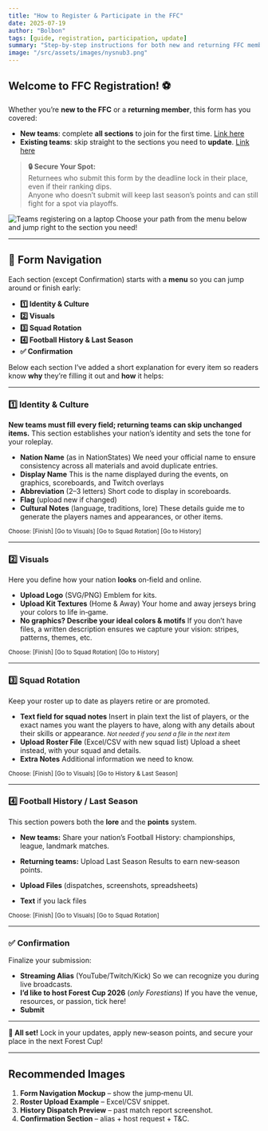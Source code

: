 ```yaml
---
title: "How to Register & Participate in the FFC"
date: 2025-07-19
author: "Bolbon"
tags: [guide, registration, participation, update]
summary: "Step-by-step instructions for both new and returning FFC members to register, update their team details, and secure their spot for next Forest Cup."
image: "/src/assets/images/nysnub3.png"
---
```



## Welcome to FFC Registration! ⚽️

Whether you’re **new to the FFC** or a **returning member**, this form has you covered:

- **New teams**: complete **all sections** to join for the first time. <a href="https://docs.google.com/forms/d/e/1FAIpQLScR44EQbFVoiMEaVJKN8tOy2JiNISN_OUTtorWkOUR6pAc6Xg/viewform?usp=dialog" target="_blank">Link here</a> 
- **Existing teams**: skip straight to the sections you need to **update**. <a href="https://docs.google.com/forms/d/e/1FAIpQLSeRMcQ7UNr0wXewbL6OMqv60DMpvHTuA8XRclmYljGunNX-Ng/viewform?usp=dialog" target="_blank">Link here</a> 

> **🔒 Secure Your Spot:**  
> Returnees who submit this form by the deadline lock in their place, even if their ranking dips.  
> Anyone who doesn’t submit will keep last season’s points and can still fight for a spot via playoffs.

<div class="flex flex-col items-center justify-center my-6">
  <Image
    src={Banner}
    alt="Teams registering on a laptop"
    class="rounded-xl shadow-lg h-80 w-full object-cover -mb-4"
    quality={40}
    format="webp"
  />
  <span class="mt-2 text-xs text-gray-400 font-normal w-full text-left">
    Choose your path from the menu below and jump right to the section you need!
  </span>
</div>

---

## 🔢 Form Navigation

Each section (except Confirmation) starts with a **menu** so you can jump around or finish early:

- **1️⃣ Identity & Culture**  
- **2️⃣ Visuals**  
- **3️⃣ Squad Rotation**  
- **4️⃣ Football History & Last Season**  
- **✅ Confirmation**

Below each section I’ve added a short explanation for every item so readers know **why** they’re filling it out and **how** it helps:

---

### 1️⃣ Identity & Culture

**New teams must fill every field; returning teams can skip unchanged items.** This section establishes your nation’s identity and sets the tone for your roleplay.

* **Nation Name** (as in NationStates)
  We need your official name to ensure consistency across all materials and avoid duplicate entries.
* **Display Name**
  This is the name displayed during the events, on graphics, scoreboards, and Twitch overlays
* **Abbreviation** (2–3 letters)
  Short code to display in scoreboards.
* **Flag** (upload new if changed)
* **Cultural Notes** (language, traditions, lore)
  These details guide me to generate the players names and appearances, or other items.

<small class="text-gray-500">Choose: \[Finish] \[Go to Visuals] \[Go to Squad Rotation] \[Go to History]</small>

---

### 2️⃣ Visuals

Here you define how your nation **looks** on‑field and online.

* **Upload Logo** (SVG/PNG)
    Emblem for kits.
* **Upload Kit Textures** (Home & Away)
    Your home and away jerseys bring your colors to life in‑game.
* **No graphics? Describe your ideal colors & motifs**
    If you don’t have files, a written description ensures we capture your vision: stripes, patterns, themes, etc.

<small class="text-gray-500">Choose: \[Finish] \[Go to Squad Rotation] \[Go to History]</small>

---

### 3️⃣ Squad Rotation

Keep your roster up to date as players retire or are promoted.

* **Text field for squad notes**
    Insert in plain text the list of players, or the exact names you want the players to have, along with any details about their skills or appearance.
    <small class="text-gray-500">_Not needed if you send a file in the next item_</small>
* **Upload Roster File** (Excel/CSV with new squad list)
    Upload a sheet instead, with your squad and details.
* **Extra Notes**
    Additional information we need to know.

<small class="text-gray-500">Choose: \[Finish] \[Go to Visuals] \[Go to History & Last Season]</small>

---

### 4️⃣ Football History / Last Season

This section powers both the **lore** and the **points** system.

* **New teams:** Share your nation’s Football History: championships, league, landmark matches.
* **Returning teams:** Upload Last Season Results to earn new‑season points.

* **Upload Files** (dispatches, screenshots, spreadsheets)
  
* **Text** if you lack files

<small class="text-gray-500">Choose: \[Finish] \[Go to Visuals] \[Go to Squad Rotation]</small>

---

### ✅ Confirmation

Finalize your submission:

* **Streaming Alias** (YouTube/Twitch/Kick)
    So we can recognize you during live broadcasts.
* **I’d like to host Forest Cup 2026** (*only Forestians*)
    If you have the venue, resources, or passion, tick here!
* **Submit**

---

**🎉 All set!**
Lock in your updates, apply new‑season points, and secure your place in the next Forest Cup!

---

## Recommended Images

1. **Form Navigation Mockup** – show the jump‑menu UI.  
2. **Roster Upload Example** – Excel/CSV snippet.  
3. **History Dispatch Preview** – past match report screenshot.  
4. **Confirmation Section** – alias + host request + T&C.  
